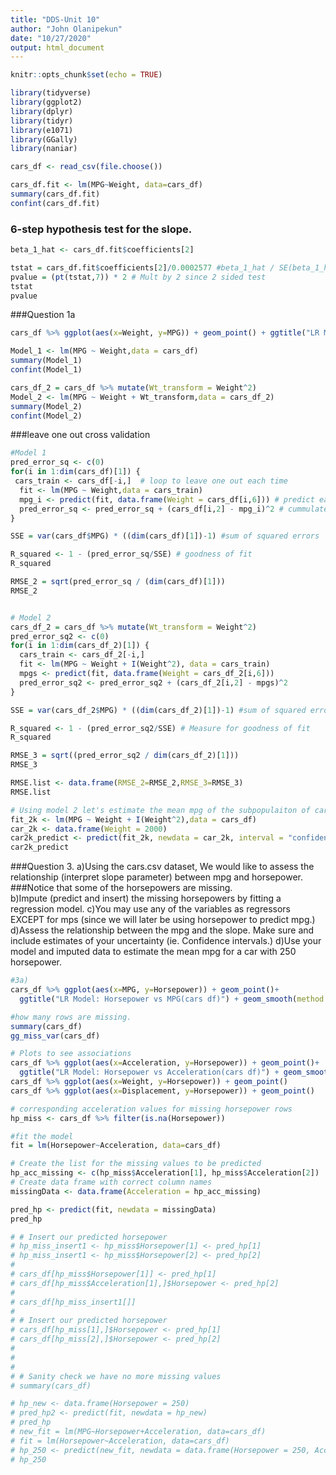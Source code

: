 ```yaml
---
title: "DDS-Unit 10"
author: "John Olanipekun"
date: "10/27/2020"
output: html_document
---
```


```r
knitr::opts_chunk$set(echo = TRUE)
```


```r
library(tidyverse)
library(ggplot2)
library(dplyr)
library(tidyr)
library(e1071)
library(GGally)
library(naniar)

```


```r
cars_df <- read_csv(file.choose())
```


```r
cars_df.fit <- lm(MPG~Weight, data=cars_df)
summary(cars_df.fit)
confint(cars_df.fit)
```

### 6-step hypothesis test for the slope.

```r
beta_1_hat <- cars_df.fit$coefficients[2]

tstat = cars_df.fit$coefficients[2]/0.0002577 #beta_1_hat / SE(beta_1_hat)
pvalue = (pt(tstat,7)) * 2 # Mult by 2 since 2 sided test
tstat
pvalue
```


###Question 1a
```r
cars_df %>% ggplot(aes(x=Weight, y=MPG)) + geom_point() + ggtitle("LR Model: Weight vs MPG(cars df)") + geom_smooth(method = "lm")
```

```r
Model_1 <- lm(MPG ~ Weight,data = cars_df)
summary(Model_1)
confint(Model_1)
```


```r

cars_df_2 = cars_df %>% mutate(Wt_transform = Weight^2)
Model_2 <- lm(MPG ~ Weight + Wt_transform,data = cars_df_2)
summary(Model_2)
confint(Model_2)
```



###leave one out cross validation
```r
#Model 1
pred_error_sq <- c(0)
for(i in 1:dim(cars_df)[1]) {
 cars_train <- cars_df[-i,]  # loop to leave one out each time
  fit <- lm(MPG ~ Weight,data = cars_train) 
  mpg_i <- predict(fit, data.frame(Weight = cars_df[i,6])) # predict each iteration observation
  pred_error_sq <- pred_error_sq + (cars_df[i,2] - mpg_i)^2 # cummulate squared prediction errors
}

SSE = var(cars_df$MPG) * ((dim(cars_df)[1])-1) #sum of squared errors

R_squared <- 1 - (pred_error_sq/SSE) # goodness of fit
R_squared

RMSE_2 = sqrt(pred_error_sq / (dim(cars_df)[1]))
RMSE_2


# Model 2
cars_df_2 = cars_df %>% mutate(Wt_transform = Weight^2)
pred_error_sq2 <- c(0)
for(i in 1:dim(cars_df_2)[1]) {
  cars_train <- cars_df_2[-i,] 
  fit <- lm(MPG ~ Weight + I(Weight^2), data = cars_train) 
  mpgs <- predict(fit, data.frame(Weight = cars_df_2[i,6])) 
  pred_error_sq2 <- pred_error_sq2 + (cars_df_2[i,2] - mpgs)^2 
}

SSE = var(cars_df_2$MPG) * ((dim(cars_df_2)[1])-1) #sum of squared errors

R_squared <- 1 - (pred_error_sq2/SSE) # Measure for goodness of fit
R_squared

RMSE_3 = sqrt((pred_error_sq2 / dim(cars_df_2)[1]))
RMSE_3

RMSE.list <- data.frame(RMSE_2=RMSE_2,RMSE_3=RMSE_3)
RMSE.list
```


```r
# Using model 2 let's estimate the mean mpg of the subpopulaiton of cars that weigh 2000lbs
fit_2k <- lm(MPG ~ Weight + I(Weight^2),data = cars_df)
car_2k <- data.frame(Weight = 2000)
car2k_predict <- predict(fit_2k, newdata = car_2k, interval = "confidence")
car2k_predict
```


###Question 3. 
a)Using the cars.csv dataset, We would like to assess the relationship (interpret slope parameter) between mpg and horsepower.  ###Notice that some of the horsepowers are missing.  
b)Impute (predict and insert) the missing horsepowers by fitting a regression model. 
c)You may use any of the variables as regressors EXCEPT for mps (since we will later be using horsepower to predict mpg.) 
d)Assess the relationship between the mpg and the slope.  Make sure and include estimates of your uncertainty (ie. Confidence intervals.) 
d)Use your model and imputed data to estimate the mean mpg for a car with 250 horsepower.  
 

```r
#3a)
cars_df %>% ggplot(aes(x=MPG, y=Horsepower)) + geom_point()+
  ggtitle("LR Model: Horsepower vs MPG(cars df)") + geom_smooth(method = "lm")
```


```r
#how many rows are missing. 
summary(cars_df)
gg_miss_var(cars_df)

```



```r
# Plots to see associations
cars_df %>% ggplot(aes(x=Acceleration, y=Horsepower)) + geom_point()+
  ggtitle("LR Model: Horsepower vs Acceleration(cars df)") + geom_smooth(method = "lm") #looks better than rest
cars_df %>% ggplot(aes(x=Weight, y=Horsepower)) + geom_point() 
cars_df %>% ggplot(aes(x=Displacement, y=Horsepower)) + geom_point()

```


```r
# corresponding acceleration values for missing horsepower rows
hp_miss <- cars_df %>% filter(is.na(Horsepower))

#fit the model
fit = lm(Horsepower~Acceleration, data=cars_df)

# Create the list for the missing values to be predicted
hp_acc_missing <- c(hp_miss$Acceleration[1], hp_miss$Acceleration[2])
# Create data frame with correct column names
missingData <- data.frame(Acceleration = hp_acc_missing)

pred_hp <- predict(fit, newdata = missingData)
pred_hp
```


```r
# # Insert our predicted horsepower
# hp_miss_insert1 <- hp_miss$Horsepower[1] <- pred_hp[1]
# hp_miss_insert1 <- hp_miss$Horsepower[2] <- pred_hp[2]
# 
# cars_df[hp_miss$Horsepower[1]] <- pred_hp[1]
# cars_df[hp_miss$Acceleration[1],]$Horsepower <- pred_hp[2]
# 
# cars_df[hp_miss_insert1[]]
# 
# # Insert our predicted horsepower
# cars_df[hp_miss[1],]$Horsepower <- pred_hp[1]
# cars_df[hp_miss[2],]$Horsepower <- pred_hp[2]
# 
# 
# 
# # Sanity check we have no more missing values
# summary(cars_df)
```



```r
# hp_new <- data.frame(Horsepower = 250)
# pred_hp2 <- predict(fit, newdata = hp_new)
# pred_hp
# new_fit = lm(MPG~Horsepower+Acceleration, data=cars_df)
# fit = lm(Horsepower~Acceleration, data=cars_df)
# hp_250 <- predict(new_fit, newdata = data.frame(Horsepower = 250, Acceleration=25), interval = "confidence")
# hp_250
```

